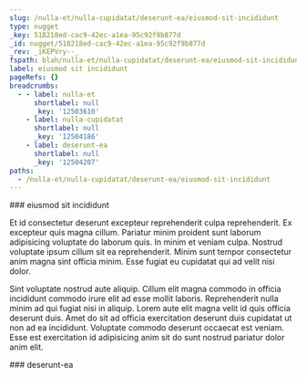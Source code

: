 ```yaml
---
slug: /nulla-et/nulla-cupidatat/deserunt-ea/eiusmod-sit-incididunt
type: nugget
_key: 518218ed-cac9-42ec-a1ea-95c92f9b877d
_id: nugget/518218ed-cac9-42ec-a1ea-95c92f9b877d
_rev: _iKEPVry--_
fspath: blah/nulla-et/nulla-cupidatat/deserunt-ea/eiusmod-sit-incididunt.md
label: eiusmod sit incididunt
pageRefs: {}
breadcrumbs:
  - - label: nulla-et
      shortlabel: null
      _key: '12503610'
    - label: nulla-cupidatat
      shortlabel: null
      _key: '12504186'
    - label: deserunt-ea
      shortlabel: null
      _key: '12504207'
paths:
  - /nulla-et/nulla-cupidatat/deserunt-ea/eiusmod-sit-incididunt
---
```


<NuggetArea>
<Nugget slug="/nulla-et/nulla-cupidatat/deserunt-ea/eiusmod-sit-incididunt" type="nugget" _key="518218ed-cac9-42ec-a1ea-95c92f9b877d" _id="nugget/518218ed-cac9-42ec-a1ea-95c92f9b877d" _rev="_iKEPVry--_" fspath="blah/nulla-et/nulla-cupidatat/deserunt-ea/eiusmod-sit-incididunt.md" label="eiusmod sit incididunt" paths="/nulla-et/nulla-cupidatat/deserunt-ea/eiusmod-sit-incididunt">
<NuggetBody>
### eiusmod sit incididunt

Et id consectetur deserunt excepteur reprehenderit culpa reprehenderit. Ex excepteur quis magna cillum. Pariatur minim proident sunt laborum adipisicing voluptate do laborum quis. In minim et veniam culpa. Nostrud voluptate ipsum cillum sit ea reprehenderit. Minim sunt tempor consectetur anim magna sint officia minim. Esse fugiat eu cupidatat qui ad velit nisi dolor.

Sint voluptate nostrud aute aliquip. Cillum elit magna commodo in officia incididunt commodo irure elit ad esse mollit laboris. Reprehenderit nulla minim ad qui fugiat nisi in aliquip. Lorem aute elit magna velit id quis officia deserunt duis. Amet do sit ad officia exercitation deserunt duis cupidatat ut non ad ea incididunt. Voluptate commodo deserunt occaecat est veniam. Esse est exercitation id adipisicing anim sit do sunt nostrud pariatur dolor anim elit.

</NuggetBody>
<Breadcrumbs>
<Crumbs>
<Crumb _key="12503610" label="nulla-et" /><Crumb _key="12504186" label="nulla-cupidatat" /><Crumb _key="12504207" label="deserunt-ea" />
</Crumbs>
</Breadcrumbs>
</Nugget>

<NuggetsInbound>
</NuggetsInbound>
<NuggetsOutbound>
</NuggetsOutbound>
</NuggetArea>
<PassagesInbound>
<Passage direction="inbound" type="passage" _key="12504207" _id="passage/12504207" _rev="_iKEPVru--A" label="deserunt-ea" passage="deserunt-ea" fspath="blah/nulla-et/nulla-cupidatat/deserunt-ea" paths="/nulla-et/nulla-cupidatat/deserunt-ea" slug="/nulla-et/nulla-cupidatat/deserunt-ea">
<NuggetBody>
### deserunt-ea

</NuggetBody>
<Breadcrumbs>
<Crumbs>
<Crumb _key="12503610" label="nulla-et" /><Crumb _key="12504186" label="nulla-cupidatat" />
</Crumbs>
</Breadcrumbs>
</Passage>

</PassagesInbound>
<PassagesOutbound>
</PassagesOutbound>